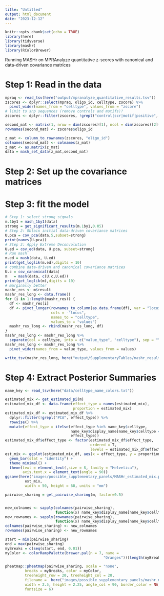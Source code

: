 ```yaml
---
title: "Untitled"
output: html_document
date: "2023-12-12"
---
```


```r
knitr::opts_chunk$set(echo = TRUE)
library(here)
library(tidyverse)
library(mashr)
library(RColorBrewer)
```

Running MASHr on MPRAnalyze quantitative z-scores with canonical and data-driven covariance matrices

# Step 1: Read in the data
```r
mpraq <- read_tsv(here("output/mpranalyze_quantitative_results.tsv"))
zscores <- dplyr::select(mpraq, oligo_id, celltype, zscore) %>%
  pivot_wider(names_from = "celltype", values_from = "zscore")
# limit to snp sequences (remove controls and motifs)?
zscores <- dplyr::filter(zscores, !grepl("control|scr|motif|positive", oligo_id))

second_mat <- matrix(1, nrow = dim(zscores)[1], ncol = dim(zscores)[2]-1)
rownames(second_mat) <- zscores$oligo_id

z_mat <- column_to_rownames(zscores, "oligo_id")
colnames(second_mat) <- colnames(z_mat)
z_mat <- as.matrix(z_mat)
data = mash_set_data(z_mat,second_mat)
```
# Step 2: Set up the covariance matrices
# Step 3: fit the model
```r
# Step 1: select strong signals
m.1by1 = mash_1by1(data)
strong = get_significant_results(m.1by1,0.05)
# Step 2: Obtain initial data-driven covariance matrices
U.pca = cov_pca(data,5,subset=strong)
print(names(U.pca))
# Step 3: Apply Extreme Deconvolution
U.ed = cov_ed(data, U.pca, subset=strong)
# Run mash
m.ed = mash(data, U.ed)
print(get_loglik(m.ed),digits = 10)
# combine data-driven and canonical covariance matrices
U.c = cov_canonical(data)  
m   = mash(data, c(U.c,U.ed))
print(get_loglik(m),digits = 10)
# marginally better
mashr_res <- m$result
mashr_res_long <- data.frame()
for (i in 1:length(mashr_res)) {
  df <- mashr_res[i]
  df <- pivot_longer(rownames_to_column(as.data.frame(df), var = "locus"),
                     cols = -"locus",
                     names_to = "celltype",
                     values_to = "values")
  mashr_res_long <- rbind(mashr_res_long, df)
}
mashr_res_long <- mashr_res_long %>%
  separate(col = celltype, into = c("value_type", "celltype"), sep = "\\." )
mashr_res_long <- mashr_res_long %>%
  pivot_wider(names_from = value_type, values_from = values)

write_tsv(mashr_res_long, here("output/SupplementaryTables/mashr_results.tsv"))  
```
# Step 4: Extract Posterior Summaries
```r
name_key <- read_tsv(here("data/celltype_name_colors.txt"))

estimated_mix <- get_estimated_pi(m)
estimated_mix_df <- data.frame(effect_type = names(estimated_mix),
                               proportion = estimated_mix)
estimated_mix_df <- estimated_mix_df %>%
  dplyr::filter(!grepl("PCA", effect_type)) %>%
  rowwise() %>%
  mutate(effect_type = ifelse(effect_type %in% name_key$celltype,
                              name_key$display_name[name_key$celltype == effect_type],
                              effect_type))
estimated_mix_df$effect_type <- factor(estimated_mix_df$effect_type,
                                       ordered = T,
                                       levels = estimated_mix_df$effect_type)
est_mix <- ggplot(estimated_mix_df, aes(x = effect_type, y = proportion)) +
  geom_bar(stat = "identity") +
  theme_minimal() + 
  theme(text = element_text(,size = 8, family = "Helvetica"),
        axis.text.x = element_text(angle = 90))
ggsave(here("images/possible_supplementary_panels/MASHr_estimated_mix.pdf"),
         est_mix,
         width = 50, height = 60, units = "mm")

pairwise_sharing = get_pairwise_sharing(m, factor=0.5)


new_colnames <- sapply(colnames(pairwise_sharing),
                       function(x) name_key$display_name[name_key$celltype == x])
new_rownames <- sapply(rownames(pairwise_sharing),
                       function(x) name_key$display_name[name_key$celltype == x])
colnames(pairwise_sharing) <- new_colnames
rownames(pairwise_sharing) <- new_rownames

start = min(pairwise_sharing)
end = max(pairwise_sharing)
myBreaks = c(seq(start, end, 0.01))
myColor <- colorRampPalette(brewer.pal(n = 7, name =
                                             "Oranges"))(length(myBreaks))

pheatmap::pheatmap(pairwise_sharing, scale = "none",
         breaks = myBreaks, color = myColor,
         treeheight_row = 20, treeheight_col = 20,
         filename =  here("images/possible_supplementary_panels/mashr_mpraquant_pairwisesharing.pdf"),
         width = 2.5, height = 2.25, angle_col = 90, border_color = NA,
         fontsize = 6)

```


